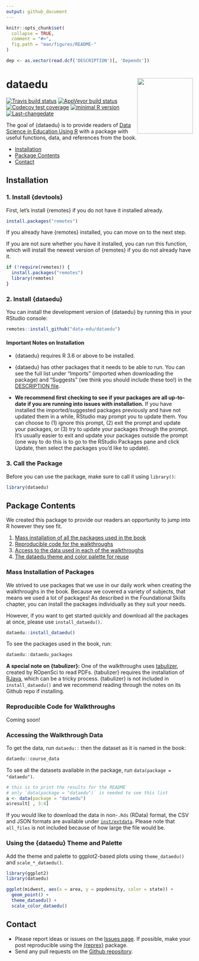 ```yaml
---
output: github_document
---
```


<!-- README.md is generated from README.Rmd. Please edit that file -->

```r
knitr::opts_chunk$set(
  collapse = TRUE,
  comment = "#>",
  fig.path = "man/figures/README-"
)

dep <- as.vector(read.dcf('DESCRIPTION')[, 'Depends'])
```

# dataedu <img src = 'man/figures/logo.png' align="right" height="150" />

<!-- badges: start -->
[![Travis build status](https://travis-ci.org/data-edu/dataedu.svg?branch=master)](https://travis-ci.org/data-edu/dataedu)
[![AppVeyor build status](https://ci.appveyor.com/api/projects/status/github/data-edu/dataedu?branch=master&svg=true)](https://ci.appveyor.com/project/data-edu/dataedu)
[![Codecov test coverage](https://codecov.io/gh/data-edu/dataedu/branch/master/graph/badge.svg)](https://codecov.io/gh/data-edu/dataedu?branch=master)
[![minimal R version](https://img.shields.io/badge/R%3E%3D-3.6-6666ff.svg)](https://cran.r-project.org/)
[![Last-changedate](https://img.shields.io/badge/last%20change-`r gsub('-', '--', Sys.Date())`-yellowgreen.svg)](https://github.com/data-edu/dataedu/commits/master)
<!-- badges: end -->

The goal of {dataedu} is to provide readers of [Data Science in Education Using R](https://github.com/data-edu/data-science-in-education) with a package with useful functions, data, and references from the book.

* [ Installation ](#installation)
* [ Package Contents ](#package-contents)
* [ Contact ](#contact)

## Installation

### 1. Install {devtools}

First, let's install {remotes} if you do not have it installed already.

``` r
install.packages("remotes")
```

If you already have {remotes} installed, you can move on to the next step.

If you are not sure whether you have it installed, you can run this function, which will install the newest version of {remotes} if you do not already have it.

``` r
if (!require(remotes)) {
  install.packages("remotes")
  library(remotes)
}
```

### 2. Install {dataedu}

You can install the development version of {dataedu} by running this in your RStudio console:

``` r
remotes::install_github("data-edu/dataedu")
```

#### Important Notes on Installation

* {dataedu} requires R 3.6 or above to be installed.

* {dataedu} has other packages that it needs to be able to run. You can see the full list under "Imports" (imported when downloading the package) and  "Suggests" (we think you should include these too!) in the [DESCRIPTION file](https://github.com/data-edu/dataedu/blob/master/DESCRIPTION#L34).

* **We recommend first checking to see if your packages are all up-to-date if you are running into issues with installation.** If you have installed the imported/suggested packages previously and have not updated them in a while, RStudio may prompt you to update them. You can choose to (1) ignore this prompt, (2) exit the prompt and update your packages, or (3) try to update your packages through the prompt. It's usually easier to exit and update your packages outside the prompt (one way to do this is to go to the RStudio Packages pane and click Update, then select the packages you'd like to update).

### 3. Call the Package

Before you can use the package, make sure to call it using `library()`:

```r
library(dataedu)
```

## Package Contents

We created this package to provide our readers an opportunity to jump into R however they see fit.

1. [Mass installation of all the packages used in the book](#mass-installation-of-packages)
2. [Reproducible code for the walkthroughs](#reproducible-code-for-walkthroughs)
3. [Access to the data used in each of the walkthroughs](#accessing-the-walkthrough-data)
4. [The dataedu theme and color palette for reuse](#using-the-dataedu-theme-and-palette)

### Mass Installation of Packages

We strived to use packages that we use in our daily work when creating the walkthroughs in the book. Because we covered a variety of subjects, that means we used a lot of packages! As described in the Foundational Skills chapter, you can install the packages individually as they suit your needs. 

However, if you want to get started quickly and download all the packages at once, please use `install_dataedu()`.

``` r
dataedu::install_dataedu()
```

To see the packages used in the book, run:

```r
dataedu::dataedu_packages
```

**A special note on {tabulizer}:** One of the walkthroughs uses [tabulizer](https://github.com/ropensci/tabulizer), created by ROpenSci to read PDFs. {tabulizer} requires the installation of [RJava](https://cran.r-project.org/web/packages/rJava/index.html), which can be a tricky process. {tabulizer} is not included in `install_dataedu()` and we recommend reading through the notes on its Github repo if installing.

### Reproducible Code for Walkthroughs

Coming soon!

### Accessing the Walkthrough Data

To get the data, run `dataedu::` then the dataset as it is named in the book:

``` r
dataedu::course_data
```
To see all the datasets available in the package, run `data(package = "dataedu")`.

```r
# this is to print the results for the README
# only `data(package = "dataedu")` is needed to see this list
a <- data(package = "dataedu")
a$result[ , 3:4]
```

If you would like to download the data in non-`.Rds` (RData) format, the CSV and JSON formats are available under [`inst/extdata`](https://github.com/data-edu/dataedu/tree/master/inst/extdata). Please note that `all_files` is not included because of how large the file would be.

### Using the {dataedu} Theme and Palette

Add the theme and palette to ggplot2-based plots using `theme_dataedu()` and `scale_*_dataedu()`.

```r
library(ggplot2)
library(dataedu)

ggplot(midwest, aes(x = area, y = popdensity, color = state)) +
  geom_point() +
  theme_dataedu() +
  scale_color_dataedu()
```

## Contact

* Please report ideas or issues on the [Issues page](https://github.com/data-edu/dataedu/issues). If possible, make your post reproducible using the [{reprex}](https://github.com/tidyverse/reprex) package.
* Send any pull requests on the [Github repository](https://github.com/data-edu/dataedu).
